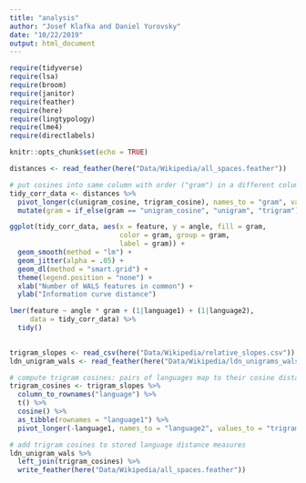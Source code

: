 ```yaml
---
title: "analysis"
author: "Josef Klafka and Daniel Yurovsky"
date: "10/22/2019"
output: html_document
---
```


```r
require(tidyverse)
require(lsa)
require(broom)
require(janitor)
require(feather)
require(here)
require(lingtypology)
require(lme4)
require(directlabels)

knitr::opts_chunk$set(echo = TRUE)
```

```r
distances <- read_feather(here("Data/Wikipedia/all_spaces.feather"))
```

```r
# put cosines into same column with order ("gram") in a different column
tidy_corr_data <- distances %>%
  pivot_longer(c(unigram_cosine, trigram_cosine), names_to = "gram", values_to = "angle") %>%
  mutate(gram = if_else(gram == "unigram_cosine", "unigram", "trigram"))

ggplot(tidy_corr_data, aes(x = feature, y = angle, fill = gram,
                           color = gram, group = gram,
                           label = gram)) + 
  geom_smooth(method = "lm") +
  geom_jitter(alpha = .05) +
  geom_dl(method = "smart.grid") + 
  theme(legend.position = "none") + 
  xlab("Number of WALS features in common") + 
  ylab("Information curve distance")

lmer(feature ~ angle * gram + (1|language1) + (1|language2),
     data = tidy_corr_data) %>%
  tidy()
  
```

```r
trigram_slopes <- read_csv(here("Data/Wikipedia/relative_slopes.csv"))
ldn_unigram_wals <- read_feather(here("Data/Wikipedia/ldn_unigrams_wals_pairs.feather"))

# compute trigram cosines: pairs of languages map to their cosine distances
trigram_cosines <- trigram_slopes %>%
  column_to_rownames("language") %>%
  t() %>%
  cosine() %>%
  as_tibble(rownames = "language1") %>%
  pivot_longer(-language1, names_to = "language2", values_to = "trigram_cosine")

# add trigram cosines to stored language distance measures
ldn_unigram_wals %>% 
  left_join(trigram_cosines) %>%
  write_feather(here("Data/Wikipedia/all_spaces.feather"))
```

